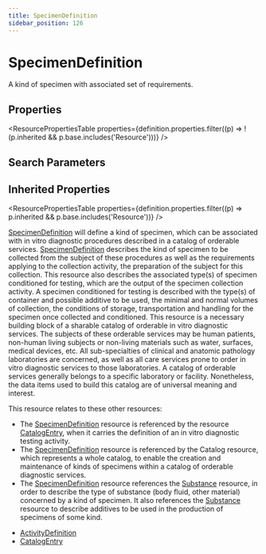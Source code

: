 ```yaml
---
title: SpecimenDefinition
sidebar_position: 126
---
```


# SpecimenDefinition

A kind of specimen with associated set of requirements.

<Tabs queryString="intro-section">
<TabItem value="schema" label="Schema" default>


## Properties


<ResourcePropertiesTable properties={definition.properties.filter((p) => !(p.inherited && p.base.includes('Resource')))} />

## Search Parameters

<SearchParamsTable searchParams={definition.searchParameters} />

## Inherited Properties

<ResourcePropertiesTable properties={definition.properties.filter((p) => p.inherited && p.base.includes('Resource'))} />

</TabItem>
  <TabItem value="usage" label="Usage">
    <div>   <a name="bnc"> </a>      <p> <a href="/docs/api/fhir/resources/specimendefinition">SpecimenDefinition</a> will define a kind of specimen, which can be associated with in vitro diagnostic procedures described in a catalog of orderable services. <a href="/docs/api/fhir/resources/specimendefinition">SpecimenDefinition</a> describes the kind of specimen to be collected from the subject of these procedures as well as the requirements applying to the collection activity, the preparation of the subject for this collection. This resource also describes the associated type(s) of specimen conditioned for testing, which are the output of the specimen collection activity. A specimen conditioned for testing is described with the type(s) of container and possible additive to be used, the minimal and normal volumes of collection, the conditions of storage, transportation and handling for the specimen once collected and conditioned. This resource is a necessary building block of a sharable catalog of orderable in vitro diagnostic services. The subjects of these orderable services may be human patients, non-human living subjects or non-living materials such as water, surfaces, medical devices, etc. All sub-specialties of clinical and anatomic pathology laboratories are concerned, as well as all care services prone to order in vitro diagnostic services to those laboratories. A catalog of orderable services generally belongs to a specific laboratory or facility. Nonetheless, the data items used to build this catalog are of universal meaning and interest.      </p>  </div>
    </TabItem>
  <TabItem value="relationships" label="Relationships">
    <div>      <p> This resource relates to these other resources:  </p>   <ul>    <li>The <a href="/docs/api/fhir/resources/specimendefinition">SpecimenDefinition</a> resource is referenced by the resource <a href="/docs/api/fhir/resources/catalogentry">CatalogEntry</a>, when it carries the definition of an in vitro diagnostic testing activity. </li>    <li>The <a href="/docs/api/fhir/resources/specimendefinition">SpecimenDefinition</a> resource is referenced by the Catalog resource, which represents a whole catalog, to enable the creation and maintenance of kinds of specimens within a catalog of orderable diagnostic services. </li>    <li>The <a href="/docs/api/fhir/resources/specimendefinition">SpecimenDefinition</a> resource references the <a href="/docs/api/fhir/resources/substance">Substance</a> resource, in order to describe the type of substance (body fluid, other material) concerned by a kind of specimen. It also references the <a href="/docs/api/fhir/resources/substance">Substance</a> resource to describe additives to be used in the production of specimens of some kind. </li>   </ul>  </div>
    </TabItem>
  
  <TabItem value="referencedBy" label="Referenced By">
    <ul><li><a href="/docs/api/fhir/resources/activitydefinition">ActivityDefinition</a></li>
<li><a href="/docs/api/fhir/resources/catalogentry">CatalogEntry</a></li></ul>
    </TabItem>

</Tabs>
